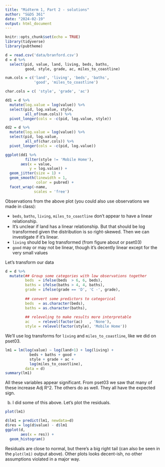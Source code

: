 ```yaml
---
title: "Midterm 1, Part 2 - solutions"
author: "S&DS 361"
date: "2024-02-19"
output: html_document
---
```


```r
knitr::opts_chunk$set(echo = TRUE)
library(tidyverse)
library(pubtheme)
```

```r
d = read.csv('data/branford.csv')
d = d %>%
  select(pid, value, land, living, beds, baths, 
         good, style, grade, ac, miles_to_coastline)
```

```r
num.cols = c('land', 'living', 'beds', 'baths', 
             'good', 'miles_to_coastline')

char.cols = c( 'style', 'grade', 'ac')

dd1 = d %>% 
  mutate(log.value = log(value)) %>%
  select(pid, log.value, style, 
         all_of(num.cols)) %>% 
  pivot_longer(cols = -c(pid, log.value, style)) 

dd2 = d %>%
  mutate(log.value = log(value)) %>%
  select(pid, log.value, 
         all_of(char.cols)) %>%
  pivot_longer(cols = -c(pid, log.value))

```

```r
ggplot(dd1 %>% 
         filter(style != 'Mobile Home'), 
       aes(x = value, 
           y = log.value)) + 
  geom_jitter(size = 1) +
  geom_smooth(linewidth = 1, 
              color = pubred) + 
  facet_wrap(~name, 
             scales = 'free')
```

Observations from the above plot (you could also use observations we made in class): 

- `beds`, `baths`, `living`, `miles_to_coastline` don't appear to have a linear relationship. 
- It's unclear if land has a linear relationship. But that should be log transformed given the distribution is so right-skewed.  Then we can investigate if it's linear.
- `living` should be log transformed (from figure about or pset03)
- `good` may or may not be linear, though it's decently linear except for the very small values

Let's transform our data

```r
d = d %>%
  mutate(## Group some categories with low observations together
         beds  = ifelse(beds  > 6, 6, beds),
         baths = ifelse(baths > 4, 4, baths),
         grade = ifelse(grade == 'D', 'C -', grade),
         
         ## convert some predictors to categorical
         beds  = as.character(beds), 
         baths = as.character(baths), 
         
         ## releveling to make results more interpretable
         ac    = relevel(factor(ac)   , 'None'), 
         style = relevel(factor(style), 'Mobile Home'))
```

We'll use log transforms for `living` and `miles_to_coastline`, like we did on pset03. 


```r
lm1 = lm(log(value) ~ log(land+1) + log(living) + 
           beds + baths + good + 
           style + grade + ac + 
           log(miles_to_coastline), 
         data = d)
summary(lm1)
```

All these variables appear significant. From pset03 we saw that many of these increase Adj R^2. The others do as well. They all have the expected sign. 

b. I did some of this above.  Let's plot the residuals. 

```r
plot(lm1)
```

```r
d$lm1 = predict(lm1, newdata=d)
d$res = log(d$value) - d$lm1
ggplot(d, 
       aes(x = res)) + 
  geom_histogram() 
```

Residuals are close to normal, but there's a big right tail (can also be seen in the `plot(lm1)` output above). Other plots looks decent-ish, no other assumptions violated in a major way. 



